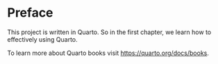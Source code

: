 # Preface {.unnumbered}

This project is written in Quarto. So in the first chapter, we learn how to effectively using Quarto.

To learn more about Quarto books visit <https://quarto.org/docs/books>.
